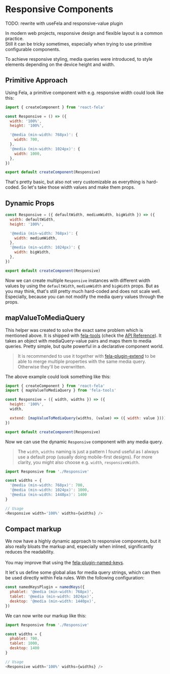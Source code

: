 

# Responsive Components

TODO: rewrite with useFela and responsive-value plugin

In modern web projects, responsive design and flexible layout is a common practice.<br />
Still it can be tricky sometimes, especially when trying to use primitive configurable components.

To achieve responsive styling, media queries were introduced, to style elements depending on the device height and width.

## Primitive Approach

Using Fela, a primitive component with e.g. responsive width could look like this:

```javascript name=Responsive.js
import { createComponent } from 'react-fela'

const Responsive = () => ({
  width: '100%',
  height: '100%',

  '@media (min-width: 768px)': {
    width: 700,
  },
  '@media (min-width: 1024px)': {
    width: 1000,
  },
})

export default createComponent(Responsive)
```

That's pretty basic, but also not very customizable as everything is hard-coded. So let's take those width values and make them props.

## Dynamic Props

```javascript name=Responsive.js
const Responsive = ({ defaultWidth, mediumWidth, bigWidth }) => ({
  width: defaultWidth,
  height: '100%',

  '@media (min-width: 768px)': {
    width: mediumWidth,
  },
  '@media (min-width: 1024px)': {
    width: bigWidth,
  },
})

export default createComponent(Responsive)
```

Now we can create multiple `Responsive` instances with different width values by using the `defaultWidth`, `mediumWidth` and `bigWidth` props. But as you may think, that's still pretty much hard-coded and does not scale well. Especially, because you can not modify the media query values through the props.

## mapValueToMediaQuery

This helper was created to solve the exact same problem which is mentioned above. It is shipped with [fela-tools](https://github.com/robinweser/fela/tree/master/packages/fela-tools) (check the [API Reference](https://github.com/robinweser/fela/blob/master/packages/fela-tools/docs/mapValueToMediaQuery.md)).
It takes an object with mediaQuery-value pairs and maps them to media queries. Pretty simple, but quite powerful in a declarative component world.

> It is recommended to use it together with [fela-plugin-extend](https://github.com/robinweser/fela/tree/master/packages/fela-plugin-extend) to be able to merge multiple properties with the same media query. Otherwise they'll be overwritten.

The above example could look something like this:

```javascript name=Responsive.js
import { createComponent } from 'react-fela'
import { mapValueToMediaQuery } from 'fela-tools'

const Responsive = ({ width, widths }) => ({
  height: '100%',
  width,

  extend: [mapValueToMediaQuery(widths, (value) => ({ width: value }))],
})

export default createComponent(Responsive)
```

Now we can use the dynamic `Responsive` component with any media query.

> The `width`, `widths` naming is just a pattern I found useful as I always use a default prop (usually doing mobile-first designs). For more clarity, you might also choose e.g. `width`, `responsiveWidth`.

```javascript
import Responsive from './Responsive'

const widths = {
  '@media (min-width: 768px)': 700,
  '@media (min-width: 1024px)': 1000,
  '@media (min-width: 1440px)': 1400
}

// Usage
<Responsive width='100%' widths={widths} />
```

## Compact markup

We now have a highly dynamic approach to responsive components, but it also really bloats the markup and, especially when inlined, significantly reduces the readability.<br /><br />
You may improve that using the [fela-plugin-named-keys](https://github.com/robinweser/fela/tree/master/packages/fela-plugin-named-keys).

It let's us define some global alias for media query strings, which can then be used directly within Fela rules. With the following configuration:

```javascript
const namedKeysPlugin = namedKeys({
  phablet: '@media (min-width: 768px)',
  tablet: '@media (min-width: 1024px)',
  desktop: '@media (min-width: 1440px)',
})
```

We can now write our markup like this:

```javascript
import Responsive from './Responsive'

const widths = {
  phablet: 700,
  tablet: 1000,
  desktop: 1400
}

// Usage
<Responsive width='100%' widths={widths} />
```
